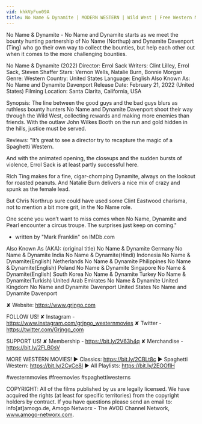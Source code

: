 ```yaml
---
vid: khkVpFuo09A
title: No Name & Dynamite | MODERN WESTERN | Wild West | Free Western Movie
---
```


No Name & Dynamite - No Name and Dynamite starts as we meet the bounty hunting partnership of No Name (Northup) and Dynamite Davenport (Ting) who go their own way to collect the bounties, but help each other out when it comes to the more challenging bounties.

No Name & Dynamite (2022)
Director: Errol Sack
Writers: Clint Lilley, Errol Sack, Steven Shaffer
Stars: Vernon Wells, Natalie Burn, Bonnie Morgan
Genre: Western
Country: United States
Language: English
Also Known As: No Name and Dynamite Davenport
Release Date: February 21, 2022 (United States)
Filming Location: Santa Clarita, California, USA

Synopsis:
The line between the good guys and the bad guys blurs as ruthless bounty hunters No Name and Dynamite Davenport shoot their way through the Wild West, collecting rewards and making more enemies than friends. With the outlaw John Wilkes Booth on the run and gold hidden in the hills, justice must be served.

Reviews:
"It’s great to see a director try to recapture the magic of a Spaghetti Western.

And with the animated opening, the closeups and the sudden bursts of violence, Errol Sack is at least partly successful here.

Rich Ting makes for a fine, cigar-chomping Dynamite, always on the lookout for roasted peanuts. And Natalie Burn delivers a nice mix of crazy and spunk as the female lead.

But Chris Northrup sure could have used some Clint Eastwood charisma, not to mention a bit more grit, in the No Name role.

One scene you won’t want to miss comes when No Name, Dynamite and Pearl encounter a circus troupe. The surprises just keep on coming."
- written by "Mark Franklin" on IMDb.com

Also Known As (AKA):
(original title) No Name & Dynamite
Germany No Name & Dynamite
India No Name & Dynamite(Hindi)
Indonesia No Name & Dynamite(English)
Netherlands No Name & Dynamite
Philippines No Name & Dynamite(English)
Poland No Name & Dynamite
Singapore No Name & Dynamite(English)
South Korea No Name & Dynamite
Turkey No Name & Dynamite(Turkish)
United Arab Emirates No Name & Dynamite
United Kingdom No Name and Dynamite Davenport
United States No Name and Dynamite Davenport

✘ Website: https://www.grjngo.com

FOLLOW US!
✘ Instagram - https://www.instagram.com/grjngo_westernmovies
✘ Twitter - https://twitter.com/Grjngo_com

SUPPORT US!
✘ Membership - https://bit.ly/2V63h4q
✘ Merchandise - https://bit.ly/2FLB0sV

MORE WESTERN MOVIES! 
► Classics: https://bit.ly/2CBLt8c 
► Spaghetti Western: https://bit.ly/2CyCe8I 
► All Playlists: https://bit.ly/2EOOfIH 

#westernmovies #freemovies #spaghettiwesterns

COPYRIGHT: All of the films published by us are legally licensed. We have acquired the rights (at least for specific territories) from the copyright holders by contract. If you have questions please send an email to: info[at]amogo.de, Amogo Networx - The AVOD Channel Network, www.amogo-networx.com.